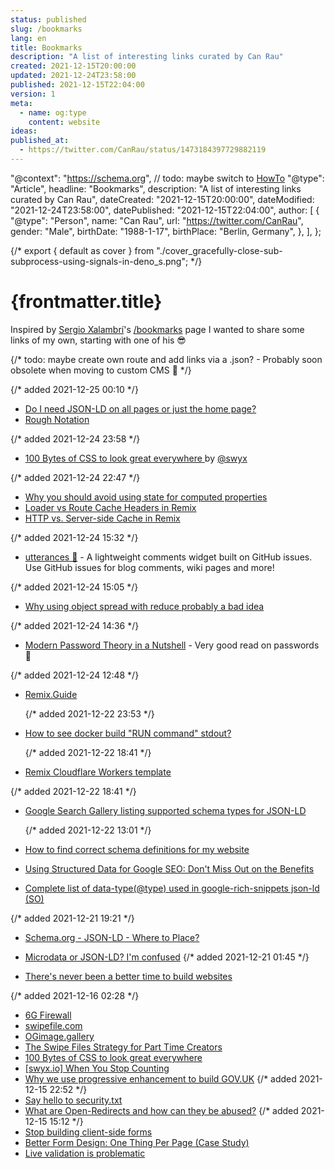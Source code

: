 ```yaml
---
status: published
slug: /bookmarks
lang: en
title: Bookmarks
description: "A list of interesting links curated by Can Rau"
created: 2021-12-15T20:00:00
updated: 2021-12-24T23:58:00
published: 2021-12-15T22:04:00
version: 1
meta:
  - name: og:type
    content: website
ideas:
published_at:
  - https://twitter.com/CanRau/status/1473184397729882119
---
```


  "@context": "https://schema.org",
  // todo: maybe switch to [HowTo](https://developers.google.com/search/docs/advanced/structured-data/how-to)
  "@type": "Article",
  headline: "Bookmarks",
  description: "A list of interesting links curated by Can Rau",
  dateCreated: "2021-12-15T20:00:00",
  dateModified: "2021-12-24T23:58:00",
  datePublished: "2021-12-15T22:04:00",
  author: [
    {
      "@type": "Person",
      name: "Can Rau",
      url: "https://twitter.com/CanRau",
      gender: "Male",
      birthDate: "1988-1-17",
      birthPlace: "Berlin, Germany",
    },
  ],
};

{/* export { default as cover } from "./cover_gracefully-close-sub-subprocess-using-signals-in-deno_s.png"; */}

# {frontmatter.title}

Inspired by [Sergio Xalambrí](https://twitter.com/sergiodxa)'s [/bookmarks](https://sergiodxa.com/bookmarks) page I wanted to share some links of my own, starting with one of his 😎

{/* todo: maybe create own route and add links via a .json? - Probably soon obsolete when moving to custom CMS 🥰 */}

{/* added 2021-12-25 00:10 */}

- [Do I need JSON-LD on all pages or just the home page?](https://webmasters.stackexchange.com/questions/116459/do-i-need-json-ld-on-all-pages-or-just-the-home-page/116472)
- [Rough Notation](https://roughnotation.com/)

{/* added 2021-12-24 23:58 */}

- [100 Bytes of CSS to look great everywhere ](https://dev.to/swyx/100-bytes-of-css-to-look-great-everywhere-19pd) by [@swyx](https://twitter.com/swyx/)

{/* added 2021-12-24 22:47 */}

- [Why you should avoid using state for computed properties](https://prateeksurana.me/blog/why-you-should-avoid-using-state-for-computed-properties/)
- [Loader vs Route Cache Headers in Remix](https://sergiodxa.com/articles/loader-vs-route-cache-headers-in-remix)
- [HTTP vs. Server-side Cache in Remix](https://sergiodxa.com/articles/http-vs-server-side-cache-in-remix)

{/* added 2021-12-24 15:32 */}

- [utterances 🔮](https://utteranc.es/) - A lightweight comments widget built on GitHub issues. Use GitHub issues for blog comments, wiki pages and more!

{/* added 2021-12-24 15:05 */}

- [Why using object spread with reduce probably a bad idea](https://prateeksurana.me/blog/why-using-object-spread-with-reduce-bad-idea/)

{/* added 2021-12-24 14:36 */}

- [Modern Password Theory in a Nutshell](https://medium.com/tangledweb/modern-password-theory-in-a-nutshell-da87db012c08) - Very good read on passwords 🔐

{/* added 2021-12-24 12:48 */}

- [Remix.Guide](https://remix.guide/)

  {/* added 2021-12-22 23:53 */}

- [How to see docker build "RUN command" stdout?](https://stackoverflow.com/a/65582435/3484824)

  {/* added 2021-12-22 18:41 */}

- [Remix Cloudflare Workers template](https://github.com/edmundhung/remix-worker-template)

{/* added 2021-12-22 18:41 */}

- [Google Search Gallery listing supported schema types for JSON-LD](https://developers.google.com/search/docs/advanced/structured-data/search-gallery)

  {/* added 2021-12-22 13:01 */}

- [How to find correct schema definitions for my website](https://webmasters.stackexchange.com/a/92108/119565)
- [Using Structured Data for Google SEO: Don't Miss Out on the Benefits](https://www.o8.agency/blog/using-structured-data-google-seo-dont-miss-out-benefits)
- [Complete list of data-type(@type) used in google-rich-snippets json-ld (SO)](https://stackoverflow.com/a/38805576/3484824)

{/* added 2021-12-21 19:21 */}

- [Schema.org - JSON-LD - Where to Place?](https://stackoverflow.com/questions/28687653/schema-org-json-ld-where-to-place)
- [Microdata or JSON-LD? I'm confused](https://stackoverflow.com/questions/38091635/microdata-or-json-ld-im-confused)
  {/* added 2021-12-21 01:45 */}

- [There's never been a better time to build websites](https://www.simeongriggs.dev/there-has-never-been-a-better-time-to-build-websites)

{/* added 2021-12-16 02:28 */}

- [6G Firewall](https://perishablepress.com/6g/)
- [swipefile.com](https://swipefile.com/)
- [OGimage.gallery](https://www.ogimage.gallery/)
- [The Swipe Files Strategy for Part Time Creators](https://www.swyx.io/swipe-files-strategy/)
- [100 Bytes of CSS to look great everywhere](https://dev.to/swyx/100-bytes-of-css-to-look-great-everywhere-19pd)
- [[swyx.io] When You Stop Counting](https://www.getrevue.co/profile/swyx/issues/swyx-io-when-you-stop-counting-794799)
- [Why we use progressive enhancement to build GOV.UK](https://technology.blog.gov.uk/2016/09/19/why-we-use-progressive-enhancement-to-build-gov-uk/)
  {/* added 2021-12-15 22:52 */}
- [Say hello to security.txt](https://scotthelme.co.uk/say-hello-to-security-txt/)
- [What are Open-Redirects and how can they be abused?](https://www.netsparker.com/blog/web-security/open-redirect-vulnerabilities-netsparker-pauls-security-weekly/)
  {/* added 2021-12-15 15:12 */}
- [Stop building client-side forms](https://blog.vararu.org/stop-building-client-side-forms)
- [Better Form Design: One Thing Per Page (Case Study)](https://www.smashingmagazine.com/2017/05/better-form-design-one-thing-per-page/)
- [Live validation is problematic](https://adamsilver.io/blog/live-validation-is-problematic/)
